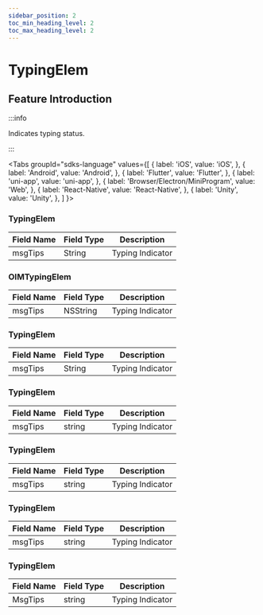 ```yaml
---
sidebar_position: 2
toc_min_heading_level: 2
toc_max_heading_level: 2
---
```


# TypingElem

## Feature Introduction

:::info

Indicates typing status.

:::

<Tabs
groupId="sdks-language"
values={[
{ label: 'iOS', value: 'iOS', },
{ label: 'Android', value: 'Android', },
{ label: 'Flutter', value: 'Flutter', },
{ label: 'uni-app', value: 'uni-app', },
{ label: 'Browser/Electron/MiniProgram', value: 'Web', },
{ label: 'React-Native', value: 'React-Native', },
{ label: 'Unity', value: 'Unity', },
]
}>

<TabItem value="Flutter">

### TypingElem

| Field Name | Field Type | Description      |
| ---------- | ---------- | ---------------- |
| msgTips    | String     | Typing Indicator |

</TabItem>

<TabItem value="iOS">

### OIMTypingElem

| Field Name | Field Type | Description      |
| ---------- | ---------- | ---------------- |
| msgTips    | NSString   | Typing Indicator |

</TabItem>

<TabItem value="Android">

### TypingElem

| Field Name | Field Type | Description      |
| ---------- | ---------- | ---------------- |
| msgTips    | String     | Typing Indicator |

</TabItem>

<TabItem value="Web">

### TypingElem

| Field Name | Field Type | Description      |
| ---------- | ---------- | ---------------- |
| msgTips    | string     | Typing Indicator |

</TabItem>

<TabItem value="uni-app">

### TypingElem

| Field Name | Field Type | Description      |
| ---------- | ---------- | ---------------- |
| msgTips    | string     | Typing Indicator |

</TabItem>

<TabItem value="React-Native">

### TypingElem

| Field Name | Field Type | Description      |
| ---------- | ---------- | ---------------- |
| msgTips    | string     | Typing Indicator |

</TabItem>

<TabItem value="Unity">

### TypingElem

| Field Name | Field Type | Description      |
| ---------- | ---------- | ---------------- |
| MsgTips    | string     | Typing Indicator |

</TabItem>

</Tabs>
